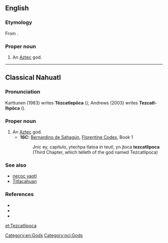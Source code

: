 ==English==
{{wikipedia}}

===Etymology===
From {{etyl|nci|en}} {{m|nci|Tezcatlipoca}}.

===Proper noun===
{{en-proper noun}}

# An [[Aztec]] god.

[[Category:en:Gods]]

----

==Classical Nahuatl==

===Pronunciation===
Karttunen (1983) writes '''Tēzcatlepōca''' ({{IPA|/teːskatɬepoːka/|lang=nci}}); Andrews (2003) writes '''Tezcatl-Ihpōca''' ({{IPA|/teskatɬiʔpoːka/|lang=nci}}).

===Proper noun===
{{nci-proper noun}}

# An [[Aztec]] god.
#* '''16C:''' [[w:Bernardino de Sahagún|Bernardino de Sahagún]], [[w:Florentine Codex|Florentine Codex]], Book 1
#*: Jnic ey, capitulo, ytechpa tlatoa in teutl, yn jtoca '''tezcatlipoca'''
#*: (Third Chapter, which telleth of the god named Tezcatlipoca)

===See also===
* [[necoc yaotl]]
* [[Titlacahuan]]

===References===
* {{reference-book|author=Andrews, J. Richard|year=2003|title=Introduction to Classical Nahuatl|edition=rev. ed.|location=Norman|publisher=University of Oklahoma Press|pages=p. 604}}
* {{reference-book|author=Karttunen, Frances|year=1983|title=An Analytical Dictionary of Nahuatl|location=Austin|publisher=University of Texas Press|pages=p. 239}}
* {{reference-book|author=Sahagún, Bernardino de|year=1981|title=Florentine Codex, Book 1 - The Gods|others=trans. by Arthur J. O. Anderson and Charles E. Dibble|location=Salt Lake City|publisher=University of Utah Press|pages=p. 5}}

[[Category:nci:Gods]]

[[et:Tezcatlipoca]]